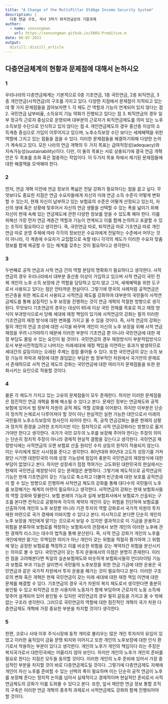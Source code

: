 ```yaml
---
title: "A Change of the MultiPillar OldAge Income Security System"
description: |
  다층 연금 구조, 석사 3학기 퇴직연금강의 기말과제
author:
  - name: sonsungman
    url: https://sonsungman.github.io/SKKU-Preditive.m
date: 06-07-2021
output:
  distill::distill_article
---
```



## 다층연금체계의 현황과 문제점에 대해서 논하시오


### 1

우리나라의 다층연금체계는 기본적으로 0층 기초연금, 1층 국민연금, 2층 퇴직연금, 3층 개인연금(사적연금)의 구조를 가지고 있다. 다양한 지점에서 문제점이 지적되고 있는데 몇 가지 문제점들을 꼽아보자면 1. 각 제도 간 역할과 기능이 연계되어 있지 않다는 점 2. 국민연금 납부비율, 소득유지 기능 약화가 진행되고 있다는 점 3. 퇴직연금의 경우 일부 정규직 근로자 중심으로 운영되며 대부분의 근로자가 퇴직연금제도를 의미 있는 노후소득보장 수단으로 인식하고 있지 않다는 점 4. 개인연금제도의 경우 중산층 이상의 소득계층 중심으로 가입이 이루어지고 있으며, 노후소득보장 수단 보다는 세제혜택을 위한 역할에 그치고 있는 점들을 꼽을 수 있다. 이러한 문제점들을 해결하기위해 다양한 논의가 계속되고 있다. 모든 나라의 연금 개혁의 두 가지 목표는 급여적정성(adequacy)와 지속가능성(sustainability)이다. 다만, 이 둘의 목표는 서로 상충되기에 결국 연금 개혁안은 두 목표를 조화 혹은 절충하는 작업이다. 이 두가지 목표 하에서 제기된 문제점들에 대한 해결책을 모색해야 한다. 

### 2

먼저, 연금 개혁 이전에 연금 정보의 폭넓은 전달 강화가 필요하다는 점을 꼽고 싶다. 무엇보다도 중요한 지점은 연금 수요자들에게 자신의 미래 연금 소득 수준이 어떻게 변화할 수 있는지, 현재 자신이 납부하고 있는 보험료의 수준은 어떻게 산정되고 있는지, 자신의 생애 혹은 상황에 맞추어서 자신의 연금 생활을 선택할 수 있는 폭을 넓이기 위해 자신이 현재 속해 있는 연금제도에 관한 다양한 정보를 얻을 수 있도록 해야 한다. 이를 위해선 가장 먼저 연금 계층간 역할과 기능이 연계되고 이를 함께 논의하고 포괄할 수 있는 조직이 필요하다고 생각한다. 즉, 국민연금 따로, 퇴직연금 따로 기초연금 따로 개인연금 따로 운영 주체에 따라 각각의 정보만은 수요자에게 전달하는 수준에서 머무는 것이 아니라, 각 계층에 수요자가 교집합으로 속할 테니 각각의 제도가 이러한 수요자 맞춤 정보를 함께 제공할 수 있는 체계를 갖추는 것이 필요하다고 생각한다. 

### 3

두번째로 공적 연금과 사적 연금 간의 역할 분담의 명확화가 필요하다고 생각한다. 사적 연금의 경우 우리나라에서 대부분 중산층 이상이 가입하고 있으며 사적 연금이 국민 전체 개인의 노후 소득 보장에 큰 역할을 담당하고 있지 않고 그저, 세제혜택을 위한 도구로서 사용되고 있다는 점은 안타까운 현실이다. 그렇기에 영국의 사례처럼 공적연금은 빈곤층을 위한 제도로서 사용되고 사적연금 제도를 강화하여 대부분의 국민들이 사적연금제도를 통해 실질적인 노후 보장을 진행하는 것이 연금 개혁의 적절한 방향으로 생각된다. 무엇보다 기초연금의 경우는 대상이 65세 이상 국민 전체를 목표로 하고 재정 방식이 부과방식으로서 당해 세대에 재정 책임이 있기에 사적연금의 강화는 필히 이러한 기초연금의 재정 방식에 대한 변화를 가지고 올 수 있을 것이다. 즉, 사적 연금의 강화는 필히 개인의 연금 조성에 대한 시각을 바꾸며 개인이 자신의 노후 보장을 위해 사적 연금 재정을 꾸려 나가야하기 때문에 이러한 부분이 기초연금 뿐 아니라 국민연금에 대한 재정 부담도 줄일 수 있는 요인이 될 것이다. 국민연금의 경우 재정방식이 부분적립방식으로서 부분사전적립하고 나머지는 미래세대에 재정 책임을 이연하는 효과가 발생하므로 세대간의 갈등이라는 오래된 주제는 점점 줄어들 수 있다. 또한 국민연금이 갖는 소득 보장 기능의 하락과 재정에 대한 끊임없는 부담은 범 정부적인 차원에서 국가안의 문제로서 존재하므로 사적 연금 제도의 강화는 국민연금에 대한 여러가지 문제점들을 또한 완화시키는 요인으로 작용할 것이다.

### 4

물론 각 제도가 가지고 있는 고유의 문제점들이 모두 존재한다. 하지만 이러한 문제점들은 점진적인 연금 개혁을 통해 해소될 수 있다고 본다. 문재인 정부는 연금제도와 공적 보험에 있어서 범 정부적 차원의 공적 제도 역할 강화를 이어왔다. 하지만 이부분은 단순히 정치적 논제로서 다루어져야 할 것이 아닌 현실적인 실현 가능한 대안으로서 미래의 국민들의 노후소득보장의 청사진이 되어야 한다. 즉, 공적 연금강화는 물론 현재의 상황과 정치적 환경을 고려한 조치이지만 이는 점차적으로 사적 연금강화라는 방향으로 옮겨가야만 한다고 생각한다. 국가가 국민 모두의 노후를 보장해 주어야 한다는 주장의 의미는 단순히 정치적 주장이 아니라 경제적 현실적 결함을 갖는다고 생각한다. 국민연금 재정방식에는 사적연금의 오랜 보험료 산출 원리인 수지 상등의 원칙이 적용되지 않는다. 이는 우리에게 많은 시사점을 준다고 생각한다. 80년대와 90년대 고도의 성장기를 거쳐왔던 시기엔 대한민국의 미래 성장 가능성에 힘입어 충분히 국민연금의 재정방식에 대한 부담이 없었다고 본다. 하지만 성장세가 점점 꺽여가는 고도화된 대한민국의 현실에서는 현재의 국민연금 재정방식이 갖는 문제점은 분명하다. 그렇기에 제도적으로 공적연금의 기능은 현재 기초연금이 갖는 기능으로 축소하고 더불어 빈곤층에 대한 보호를 공적연금이 할 수 있는 방향으로 진행하며 사적연금 제도의 강화를 통해 대다수의 국민들이 노후를 보장해가는 체계의 마련이 필요하다고 생각한다. 사적연금의 강화는 현재 보험회사들의 역할 강화와 맞물린다. 보험 본래의 기능과 실제 보험회사에서 보험료가 산출되는 구조를 본다면 전적으로 공평하며 각각의 계약자 개인이 갖는 위험을 진단하여 보험료를 산출하기에 개인의 노후 보장뿐 아니라 기관 투자의 역할 강화로서 국가적 차원의 투자 재원 마련으로 국가 경제에 이바지할 수 있다고 본다. 미시적으로 본다면 단순히 개인의 노후 보장을 개인에게 맡기는 것으로서 보일 수 있지만 결과적으로 이 기금을 운용하고 위험을 분류하여 보험료를 책정하는 보험회사의 관점에서 보면 개인의 이러한 노후에 관한 경제적 리스크는 대수의 법칙을 통해 분산된다. 즉, 사적 연금 강화가 개인의 노후를 개인에게만 맡기는 무책임한 의미가 아닌 개인이 갖는 위험을 적절히 평가하여 그 위험에 맞는 공정한 보험료를 책정하고 이를 비슷한 위험을 갖는 계약자간 위험을 분산시키는 의미로 볼 수 있다. 국민연금이 갖는 투자 운용에서의 이점은 분명히 존재한다. 이러한 점을 고려해본다면 독일의 실손보험제도와 비슷하게 보험회사들의 언더라이팅 기능과 보험료 부과 기능은 살리면서 국민들의 노후보장을 위한 연금 기금에 대한 운용은 국민연금과 같은 국가적 차원에서 투자 운용을 해가는 것이 필요하다고 본다. 이러한 구조로의 변화 혹은 개혁은 현재 국민연금이 갖는 미래 세대에 대한 재정 책임 이연에 대한 문제를 해결할 수 있다. 기초연금의 경우 국가 차원의 복지 제도로서 생각한다면 충분히 용인될 수 있고 퇴직연금 또한 사용자와 노동자가 함께 부담하며 근로자의 노동 소득에 맞추어 설계되어 있어 용인될 수 있지만 국민연금의 경우 필히 갈등을 가지고 올 수 밖에 없는 구조라 생각한다. 그러므로 국민연금의 역할에 대한 점진적인 개혁이 국가 차원 다층연금제도 개혁에 가장 중요한 부분을 차지할 것이다 생각한다. 

### 5

한편, 코로나 사태 이후 주식시장에 동학 개미로 불리우는 많은 개인 투자자의 유입이 있었고 이러한 움직임이 금융 문맹 퇴치와 이어지고 또한 개인의 노후보장에 대한 인식 환기로서 작용하는 부분이 있다고 생각한다. 개인의 노후가 개인의 책임이다 라는 주장은 복지국가로서 대한민국에는 어울리지 않아 보인다. 하지만 개인의 노후가 개인의 준비를 필요로 한다는 지점은 모두들 동의할 것이다. 이러한 개인의 노후 준비에 있어서 가장 중심적인 부분을 차지할 것이 바로 다층연금제도일 것이다. 그렇기에 다층연금제도 자체에 개인이 자신 노후를 준비할 수 있는 선택의 폭이 필요하며 이는 단순히 공적 연금이 노후를 보장해 준다는 정치적 논의를 넘어서 실제적이고 경제적이며 현실적인 준비로서 사적연금제도의 강화가 이를 도와줄 수 있다고 본다. 또한, 앞서 제안한 연금 정보 통합 조직의 구축은 이러한 연금 개혁의 중추적 과제로서 사적연금제도 강화와 함께 진행되어야 할 것이다.
